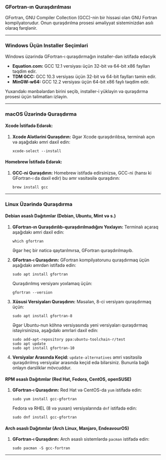 ### GFortran-ın Quraşdırılması

GFortran, GNU Compiler Collection (GCC)-nin bir hissəsi olan GNU Fortran kompilyatorudur. Onun quraşdırılma prosesi əməliyyat sisteminizdən asılı olaraq fərqlənir.

---

### **Windows Üçün Installer Seçimləri**

Windows üzərində GFortran-ı quraşdırmağın installer-dən istifadə edəcyik

   - **Equation.com:** GCC 12.1 versiyası üçün 32-bit və 64-bit x86 faylları təqdim edir.
   - **TDM GCC:** GCC 10.3 versiyası üçün 32-bit və 64-bit faylları təmin edir.
   - **MinGW-w64:** GCC 12.2 versiyası üçün 64-bit x86 faylı təqdim edir.

   Yuxarıdakı mənbələrdən birini seçib, installer-i yükləyin və quraşdırma prosesi üçün təlimatları izləyin.

---

### **macOS Üzərində Quraşdırma**

#### **Xcode İstifadə Edərək:**

1. **Xcode Alətlərini Quraşdırın:**
   Əgər Xcode quraşdırılıbsa, terminalı açın və aşağıdakı əmri daxil edin:
   ```
   xcode-select --install
   ```

#### **Homebrew İstifadə Edərək:**

1. **GCC-ni Quraşdırın:**
   Homebrew istifadə edirsinizsə, GCC-ni (hansı ki GFortran-ı da daxil edir) bu əmr vasitəsilə quraşdırın:
   ```
   brew install gcc
   ```

---

### **Linux Üzərində Quraşdırma**

#### **Debian əsaslı Dağıtımlar (Debian, Ubuntu, Mint və s.)**

1. **GFortran-ın Quraşdırılıb-quraşdırılmadığını Yoxlayın:**
   Terminalı açaraq aşağıdakı əmri daxil edin:
   ```
   which gfortran
   ```
   Əgər heç bir nəticə qaytarılmırsa, GFortran quraşdırılmayıb.

2. **GFortran-ı Quraşdırın:**
   GFortran kompilyatorunu quraşdırmaq üçün aşağıdakı əmrdən istifadə edin:
   ```
   sudo apt install gfortran
   ```
   Quraşdırılmış versiyanı yoxlamaq üçün:
   ```
   gfortran --version
   ```

3. **Xüsusi Versiyaları Quraşdırın:**
   Məsələn, 8-ci versiyanı quraşdırmaq üçün:
   ```
   sudo apt install gfortran-8
   ```
   Əgər Ubuntu-nun köhnə versiyasında yeni versiyaları quraşdırmaq istəyirsinizsə, aşağıdakı əmrləri daxil edin:
   ```
   sudo add-apt-repository ppa:ubuntu-toolchain-r/test
   sudo apt update
   sudo apt install gfortran-10
   ```

4. **Versiyalar Arasında Keçid:**
   `update-alternatives` əmri vasitəsilə quraşdırılmış versiyalar arasında keçid edə bilərsiniz. Bununla bağlı onlayn dərsliklər mövcuddur.

#### **RPM əsaslı Dağıtımlar (Red Hat, Fedora, CentOS, openSUSE)**

1. **GFortran-ı Quraşdırın:**
   Red Hat və CentOS-da `yum` istifadə edin:
   ```
   sudo yum install gcc-gfortran
   ```
   Fedora və RHEL (8 və yuxarı) versiyalarında `dnf` istifadə edin:
   ```
   sudo dnf install gcc-gfortran
   ```

#### **Arch əsaslı Dağıtımlar (Arch Linux, Manjaro, EndeavourOS)**

1. **GFortran-ı Quraşdırın:**
   Arch əsaslı sistemlərdə `pacman` istifadə edin:
   ```
   sudo pacman -S gcc-fortran
   ```

---
